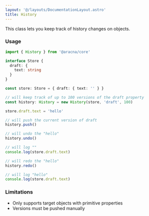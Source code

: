 ```yaml
---
layout: '@/layouts/DocumentationLayout.astro'
title: History
---
```


This class lets you keep track of history changes on objects.

### Usage

```ts
import { History } from '@aracna/core'

interface Store {
  draft: {
    text: string
  }
}

const store: Store = { draft: { text: '' } }

// will keep track of up to 100 versions of the draft property
const history: History = new History(store, 'draft', 100)

store.draft.text = 'hello'

// will push the current version of draft
history.push()

// will undo the "hello"
history.undo()

// will log ""
console.log(store.draft.text)

// will redo the "hello"
history.redo()

// will log "hello"
console.log(store.draft.text)
```

### Limitations

- Only supports target objects with primitive properties
- Versions must be pushed manually
